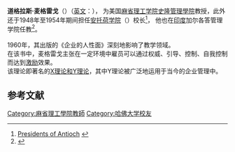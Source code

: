 '''道格拉斯·麦格雷戈'''（{{bd|1906年||1964年|catIdx=M}}）（[[英文|英文]]：'''{{lang|en|Douglas McGregor}}'''），
为美国[[麻省理工学院|麻省理工学院]][[史隆管理學院|史隆管理學院]]教授，此外还于1948年至1954年期间担任[[安托荷学院|安托荷学院]]（{{lang|en|Antioch College}}）校长<ref>[http://antiochiana.antioch.edu/PresidentsList.htm Presidents of Antioch<!-- Bot generated title -->] {{webarchive|url=https://web.archive.org/web/20111001132949/http://antiochiana.antioch.edu/PresidentsList.htm |date=2011-10-01 }}</ref>，
他也在[[印度|印度]]加尔各答管理学院任教<ref name="IIM-C Infra">{{cite web |url=http://www.iimcal.ac.in/campus/infra.asp |title=存档副本 |accessdate=2010-03-18 |deadurl=yes |archiveurl=https://web.archive.org/web/20100306234803/http://www.iimcal.ac.in/campus/infra.asp |archivedate=2010-03-06 }}</ref>。<br><br>

1960年，其出版的《企业的人性面》深刻地影响了教学领域。<br>
在该书中，麦格雷戈主张在一定环境中雇员可以通过权威、引导、控制、自我控制而达到[[激励|激励]]效果。<br>
该理论即著名的[[X理论和Y理论|X理论和Y理论]]，其中Y理论被广泛地运用于当今的企业管理中。<br>

==参考文献==
<div class="references-small">
<references></references>
</div>

{{Authority control}}
{{美国人物小作品}}

{{DEFAULTSORT:Macgregor, Douglas}}


[[Category:麻省理工學院教師|Category:麻省理工學院教師]]
[[Category:哈佛大学校友|Category:哈佛大学校友]]